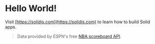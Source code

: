 
# Hello World!

<Counter />

Visit [https://solidjs.com](https://solidjs.com) to learn how to build Solid apps.

<NbaGameLogs />

> Data provided by ESPN's free [NBA scoreboard API](https://site.api.espn.com/apis/site/v2/sports/basketball/nba/scoreboard).

